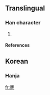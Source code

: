 ==Translingual==

===Han character===
{{Han char|rn=5|rad=乙|as=10|sn=11|four=|canj=戈十十弓 (IJJN)}}

# {{defn|Han}}

====References====
{{Han ref|kx=0084.321|dkj=|dj=|hdz=|uh=3423|ud=13347|bh=|bd=}}

==Korean==

===Hanja===
{{ko-hanja|hangeul=골|rv=gol|mr=kol|y=kol}}

[[fr:㐣]]